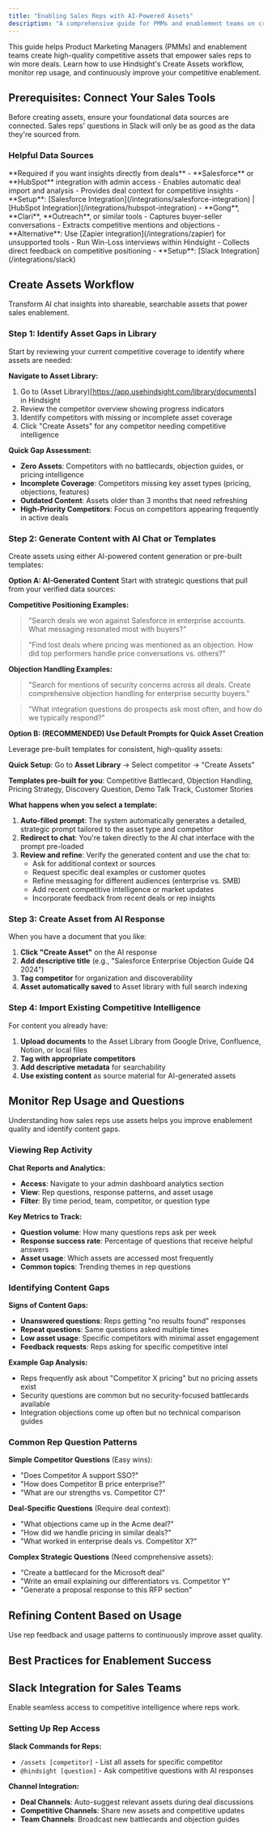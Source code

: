 ```yaml
---
title: "Enabling Sales Reps with AI-Powered Assets"
description: "A comprehensive guide for PMMs and enablement teams on creating and managing competitive assets to enable sales success"
---
```


This guide helps Product Marketing Managers (PMMs) and enablement teams create high-quality competitive assets that empower sales reps to win more deals. Learn how to use Hindsight's Create Assets workflow, monitor rep usage, and continuously improve your competitive enablement.

## Prerequisites: Connect Your Sales Tools

Before creating assets, ensure your foundational data sources are connected. Sales reps' questions in Slack will only be as good as the data they're sourced from.

### Helpful Data Sources

<Steps>
  <Step title="Your CRM">
    **Required if you want insights directly from deals**
    - **Salesforce** or **HubSpot** integration with admin access
    - Enables automatic deal import and analysis
    - Provides deal context for competitive insights
    - **Setup**: [Salesforce Integration](/integrations/salesforce-integration) | [HubSpot Integration](/integrations/hubspot-integration)
  </Step>
  
  <Step title="Meeting Transcripts">
    - **Gong**, **Clari**, **Outreach**, or similar tools
    - Captures buyer-seller conversations
    - Extracts competitive mentions and objections
    - **Alternative**: Use [Zapier integration](/integrations/zapier) for unsupported tools
  </Step>
  
  <Step title="Win-Loss Interviews">
    - Run Win-Loss interviews within Hindsight
    - Collects direct feedback on competitive positioning
    - **Setup**: [Slack Integration](/integrations/slack)
  </Step>
</Steps>

## Create Assets Workflow

Transform AI chat insights into shareable, searchable assets that power sales enablement.

### Step 1: Identify Asset Gaps in Library

Start by reviewing your current competitive coverage to identify where assets are needed:

**Navigate to Asset Library:**
1. Go to (Asset Library)[https://app.usehindsight.com/library/documents] in Hindsight
2. Review the competitor overview showing progress indicators
3. Identify competitors with missing or incomplete asset coverage
4. Click "Create Assets" for any competitor needing competitive intelligence

**Quick Gap Assessment:**
- **Zero Assets**: Competitors with no battlecards, objection guides, or pricing intelligence
- **Incomplete Coverage**: Competitors missing key asset types (pricing, objections, features)
- **Outdated Content**: Assets older than 3 months that need refreshing
- **High-Priority Competitors**: Focus on competitors appearing frequently in active deals

### Step 2: Generate Content with AI Chat or Templates

Create assets using either AI-powered content generation or pre-built templates:

**Option A: AI-Generated Content**
Start with strategic questions that pull from your verified data sources:

**Competitive Positioning Examples:**
> "Search deals we won against Salesforce in enterprise accounts. What messaging resonated most with buyers?"

> "Find lost deals where pricing was mentioned as an objection. How did top performers handle price conversations vs. others?"

**Objection Handling Examples:**
> "Search for mentions of security concerns across all deals. Create comprehensive objection handling for enterprise security buyers."

> "What integration questions do prospects ask most often, and how do we typically respond?"

**Option B: (RECOMMENDED) Use Default Prompts for Quick Asset Creation**

Leverage pre-built templates for consistent, high-quality assets:

**Quick Setup**: Go to **Asset Library** → Select competitor → "Create Assets"

**Templates pre-built for you**: Competitive Battlecard, Objection Handling, Pricing Strategy, Discovery Question, Demo Talk Track, Customer Stories

**What happens when you select a template:**
1. **Auto-filled prompt**: The system automatically generates a detailed, strategic prompt tailored to the asset type and competitor
2. **Redirect to chat**: You're taken directly to the AI chat interface with the prompt pre-loaded
3. **Review and refine**: Verify the generated content and use the chat to:
   - Ask for additional context or sources
   - Request specific deal examples or customer quotes
   - Refine messaging for different audiences (enterprise vs. SMB)
   - Add recent competitive intelligence or market updates
   - Incorporate feedback from recent deals or rep insights

### Step 3: Create Asset from AI Response

When you have a document that you like:
1. **Click "Create Asset"** on the AI response
2. **Add descriptive title** (e.g., "Salesforce Enterprise Objection Guide Q4 2024")
3. **Tag competitor** for organization and discoverability
4. **Asset automatically saved** to Asset library with full search indexing

### Step 4: Import Existing Competitive Intelligence

For content you already have:
1. **Upload documents** to the Asset Library from Google Drive, Confluence, Notion, or local files
2. **Tag with appropriate competitors**
3. **Add descriptive metadata** for searchability
4. **Use existing content** as source material for AI-generated assets

## Monitor Rep Usage and Questions

Understanding how sales reps use assets helps you improve enablement quality and identify content gaps.

### Viewing Rep Activity

**Chat Reports and Analytics:**
- **Access**: Navigate to your admin dashboard analytics section
- **View**: Rep questions, response patterns, and asset usage
- **Filter**: By time period, team, competitor, or question type

**Key Metrics to Track:**
- **Question volume**: How many questions reps ask per week
- **Response success rate**: Percentage of questions that receive helpful answers
- **Asset usage**: Which assets are accessed most frequently
- **Common topics**: Trending themes in rep questions

### Identifying Content Gaps

**Signs of Content Gaps:**
- **Unanswered questions**: Reps getting "no results found" responses
- **Repeat questions**: Same questions asked multiple times
- **Low asset usage**: Specific competitors with minimal asset engagement
- **Feedback requests**: Reps asking for specific competitive intel

**Example Gap Analysis:**
- Reps frequently ask about "Competitor X pricing" but no pricing assets exist
- Security questions are common but no security-focused battlecards available
- Integration objections come up often but no technical comparison guides

### Common Rep Question Patterns

**Simple Competitor Questions** (Easy wins):
- "Does Competitor A support SSO?"
- "How does Competitor B price enterprise?"
- "What are our strengths vs. Competitor C?"

**Deal-Specific Questions** (Require deal context):
- "What objections came up in the Acme deal?"
- "How did we handle pricing in similar deals?"
- "What worked in enterprise deals vs. Competitor X?"

**Complex Strategic Questions** (Need comprehensive assets):
- "Create a battlecard for the Microsoft deal"
- "Write an email explaining our differentiators vs. Competitor Y"
- "Generate a proposal response to this RFP section"

## Refining Content Based on Usage

Use rep feedback and usage patterns to continuously improve asset quality.

## Best Practices for Enablement Success

## Slack Integration for Sales Teams

Enable seamless access to competitive intelligence where reps work.

### Setting Up Rep Access

**Slack Commands for Reps:**
- `/assets [competitor]` - List all assets for specific competitor
- `@hindsight [question]` - Ask competitive questions with AI responses

**Channel Integration:**
- **Deal Channels**: Auto-suggest relevant assets during deal discussions
- **Competitive Channels**: Share new assets and competitive updates
- **Team Channels**: Broadcast new battlecards and objection guides
